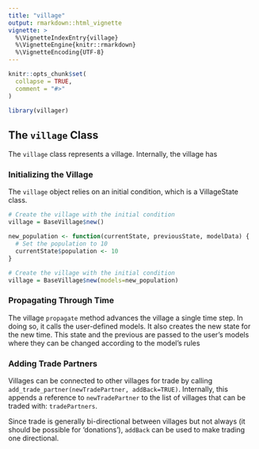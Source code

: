 ```yaml
---
title: "village"
output: rmarkdown::html_vignette
vignette: >
  %\VignetteIndexEntry{village}
  %\VignetteEngine{knitr::rmarkdown}
  %\VignetteEncoding{UTF-8}
---
```


```r
knitr::opts_chunk$set(
  collapse = TRUE,
  comment = "#>"
)
```

```r
library(villager)
```

## The `village` Class

The `village` class represents a village. Internally, the village has 


### Initializing the Village
The `village` object relies on an initial condition, which is a VillageState class.

```R
# Create the village with the initial condition
village = BaseVillage$new()
```


```R
new_population <- function(currentState, previousState, modelData) {
  # Set the population to 10
  currentState$population <- 10
}

# Create the village with the initial condition
village = BaseVillage$new(models=new_population)
```



### Propagating Through Time
The village `propagate` method advances the village a single time step. In doing so, it calls the user-defined models. It also creates the new
state for the new time. This state and the previous are passed to the user's models where they can be changed according to the model's rules


### Adding Trade Partners
Villages can be connected to other villages for trade by calling `add_trade_partner(newTradePartner, addBack=TRUE)`. Internally, this appends a reference to `newTradePartner` to the list of villages that can be traded with: `tradePartners`.

Since trade is generally bi-directional between villages but not always (it should be possible for 'donations'), `addBack` can be used to make trading one directional.






